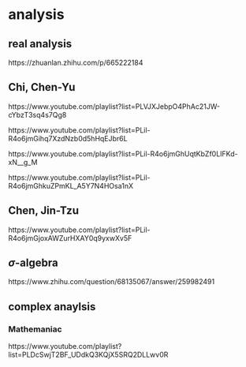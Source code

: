 # analysis

## real analysis

https://zhuanlan.zhihu.com/p/665222184

## Chi, Chen-Yu

https://www.youtube.com/playlist?list=PLVJXJebpO4PhAc21JW-cYbzT3sq4s7Qg8

https://www.youtube.com/playlist?list=PLil-R4o6jmGihq7XzdNzb0d5hHqEJbr6L

https://www.youtube.com/playlist?list=PLil-R4o6jmGhUqtKbZf0LIFKd-xN__g_M

https://www.youtube.com/playlist?list=PLil-R4o6jmGhkuZPmKL_A5Y7N4HOsa1nX

## Chen, Jin-Tzu

https://www.youtube.com/playlist?list=PLil-R4o6jmGjoxAWZurHXAY0q9yxwXv5F

## $\sigma$-algebra

https://www.zhihu.com/question/68135067/answer/259982491

## complex anaylsis

### Mathemaniac

https://www.youtube.com/playlist?list=PLDcSwjT2BF_UDdkQ3KQjX5SRQ2DLLwv0R
